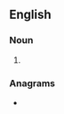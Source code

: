 {{also|Doore}}
==English==

===Noun===
{{en-noun}}

# {{obsolete spelling of|en|door}}

===Anagrams===
* {{anagrams|en|a=deoor|Rodeo|rodeo}}